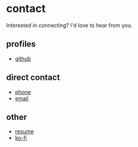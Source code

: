# contact

Interested in connecting? I'd love to hear from you.

## profiles

- [github](https://github.com/computergnome99)

## direct contact

- [phone](tel:616-552-3988)
- [email](mailto:me@calvinbonner.com)

## other

- [resume](resume.calvinbonner.dev)
- [ko-fi](https://ko-fi.com/calvinbonner)
